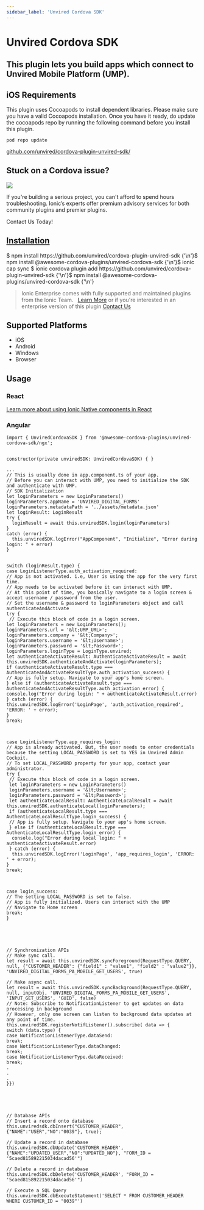 ```yaml
---
sidebar_label: 'Unvired Cordova SDK'
---
```



# Unvired Cordova SDK

## This plugin lets you build apps which connect to Unvired Mobile Platform (UMP).

## iOS Requirements

This plugin uses Cocoapods to install dependent libraries. Please make sure you have a valid Cocoapods installation.
Once you have it ready, do update the cocoapods repo by running the following command before you install this plugin.

```
pod repo update
```

<p>
  <a href="https://github.com/unvired/cordova-plugin-unvired-sdk/" target="_blank" rel="noopener" className="git-link">github.com/unvired/cordova-plugin-unvired-sdk/</a>
</p>

<h2>Stuck on a Cordova issue?</h2>
<DocsCard
  className="cordova-ee-card"
  header="Don't waste precious time on plugin issues."
  href="https://ionicframework.com/sales?product_of_interest=Ionic%20Native"
>
  <div>
    <img src="/docs/icons/native-cordova-bot.png" className="cordova-ee-img" />
    <p>If you're building a serious project, you can't afford to spend hours troubleshooting. Ionic’s experts offer premium advisory services for both community plugins and premier plugins.</p>
    <DocsButton className="native-ee-detail">Contact Us Today!</DocsButton>
  </div>
</DocsCard>

<h2 id="installation">
  <a href="#installation">Installation</a>
</h2>
<Tabs
  groupId="runtime"
  defaultValue="Capacitor"
  values={[
    { value: 'Capacitor', label: 'Capacitor' },
    { value: 'Cordova', label: 'Cordova' },
    { value: 'Enterprise', label: 'Enterprise' },
  ]}
>
  <TabItem value="Capacitor">
    <CodeBlock className="language-shell">
      $ npm install https://github.com/unvired/cordova-plugin-unvired-sdk {'\n'}$ npm install
      @awesome-cordova-plugins/unvired-cordova-sdk {'\n'}$ ionic cap sync
    </CodeBlock>
  </TabItem>
  <TabItem value="Cordova">
    <CodeBlock className="language-shell">
      $ ionic cordova plugin add https://github.com/unvired/cordova-plugin-unvired-sdk {'\n'}$ npm install
      @awesome-cordova-plugins/unvired-cordova-sdk {'\n'}
    </CodeBlock>
  </TabItem>
  <TabItem value="Enterprise">
    <blockquote>
      Ionic Enterprise comes with fully supported and maintained plugins from the Ionic Team. &nbsp;
      <a className="btn" href="https://ionic.io/docs/premier-plugins">Learn More</a> or if you're interested in an enterprise version of this plugin <a className="btn" href="https://ionicframework.com/sales?product_of_interest=Ionic%20Enterprise%20Engine">Contact Us</a>
    </blockquote>
  </TabItem>
</Tabs>

## Supported Platforms

- iOS
- Android
- Windows
- Browser

## Usage

### React

[Learn more about using Ionic Native components in React](../native-community.md#react)

### Angular

```tsx
import { UnviredCordovaSDK } from '@awesome-cordova-plugins/unvired-cordova-sdk/ngx';


constructor(private unviredSDK: UnviredCordovaSDK) { }

...
// This is usually done in app.component.ts of your app.
// Before you can interact with UMP, you need to initialize the SDK and authenticate with UMP.
// SDK Initialization
let loginParameters = new LoginParameters()
loginParameters.appName = 'UNVIRED_DIGITAL_FORMS'
loginParameters.metadataPath = '../assets/metadata.json'
let loginResult: LoginResult
try {
  loginResult = await this.unviredSDK.login(loginParameters)
}
catch (error) {
  this.unviredSDK.logError("AppComponent", "Initialize", "Error during login: " + error)
}


switch (loginResult.type) {
case LoginListenerType.auth_activation_required:
// App is not activated. i.e, User is using the app for the very first time.
// App needs to be activated before it can interact with UMP.
// At this point of time, you basically navigate to a login screen & accept username / password from the user.
// Set the username & password to loginParameters object and call authenticateAndActivate
try {
 // Execute this block of code in a login screen.
let loginParameters = new LoginParameters();
loginParameters.url = '&lt;UMP_URL>';
loginParameters.company = '&lt;Company>';
loginParameters.username = '&lt;Username>';
loginParameters.password = '&lt;Password>';
loginParameters.loginType = LoginType.unvired;
let authenticateActivateResult: AuthenticateActivateResult = await this.unviredSDK.authenticateAndActivate(loginParameters);
if (authenticateActivateResult.type === AuthenticateAndActivateResultType.auth_activation_success) {
// App is fully setup. Navigate to your app's home screen.
} else if (authenticateActivateResult.type === AuthenticateAndActivateResultType.auth_activation_error) {
console.log("Error during login: " + authenticateActivateResult.error)
} catch (error) {
this.unviredSDK.logError('LoginPage', 'auth_activation_required', 'ERROR: ' + error);
}
break;



case LoginListenerType.app_requires_login:
// App is already activated. But, the user needs to enter credentials because the setting LOCAL_PASSWORD is set to YES in Unvired Admin Cockpit.
// To set LOCAL_PASSWORD property for your app, contact your administrator.
try {
 // Execute this block of code in a login screen.
 let loginParameters = new LoginParameters()
 loginParameters.username = '&lt;Username>';
 loginParameters.password = '&lt;Password>';
 let authenticateLocalResult: AuthenticateLocalResult = await this.unviredSDK.authenticateLocal(loginParameters);
 if (authenticateLocalResult.type === AuthenticateLocalResultType.login_success) {
 // App is fully setup. Navigate to your app's home screen.
 } else if (authenticateLocalResult.type === AuthenticateLocalResultType.login_error) {
  console.log("Error during local login: " + authenticateActivateResult.error)
 } catch (error) {
  this.unviredSDK.logError('LoginPage', 'app_requires_login', 'ERROR: ' + error);
}
break;



case login_success:
// The setting LOCAL_PASSWORD is set to false.
// App is fully initialized. Users can interact with the UMP
// Navigate to Home screen
break;
}





// Synchronization APIs
// Make sync call.
let result = await this.unviredSDK.syncForeground(RequestType.QUERY, null, {"CUSTOMER_HEADER": {"field1" : "value1", "field2" : "value2"}}, 'UNVIRED_DIGITAL_FORMS_PA_MOBILE_GET_USERS', true)

// Make async call.
let result = await this.unviredSDK.syncBackground(RequestType.QUERY, null, inputObj, 'UNVIRED_DIGITAL_FORMS_PA_MOBILE_GET_USERS', 'INPUT_GET_USERS', 'GUID', false)
// Note: Subscribe to NotificationListener to get updates on data processing in background
// However, only one screen can listen to background data updates at any point of time.
this.unviredSDK.registerNotifListener().subscribe( data => {
switch (data.type) {
case NotificationListenerType.dataSend:
break;
case NotificationListenerType.dataChanged:
break;
case NotificationListenerType.dataReceived:
break;
.
.
.
}})





// Database APIs
// Insert a record onto database
this.unviredsdk.dbInsert("CUSTOMER_HEADER", {"NAME":"USER","NO":"0039"}, true);

// Update a record in database
this.unviredSDK.dbUpdate('CUSTOMER_HEADER', {"NAME":"UPDATED_USER","NO":"UPDATED_NO"}, "FORM_ID = '5caed815892215034dacad56'")

// Delete a record in database
this.unviredSDK.dbDelete('CUSTOMER_HEADER', "FORM_ID = '5caed815892215034dacad56'")

// Execute a SQL Query
this.unviredSDK.dbExecuteStatement('SELECT * FROM CUSTOMER_HEADER WHERE CUSTOMER_ID = "0039"')

```
